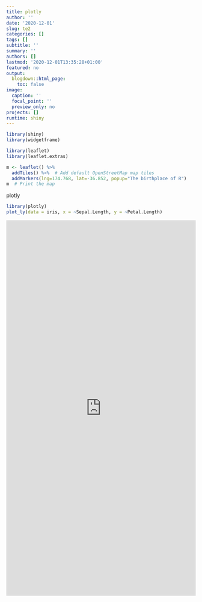```yaml
---
title: plotly
author: ''
date: '2020-12-01'
slug: te2
categories: []
tags: []
subtitle: ''
summary: ''
authors: []
lastmod: '2020-12-01T13:35:28+01:00'
featured: no
output:
  blogdown::html_page:
    toc: false
image:
  caption: ''
  focal_point: ''
  preview_only: no
projects: []
runtime: shiny
---
```


```r

library(shiny)
library(widgetframe)
```



```r

library(leaflet)
library(leaflet.extras)

m <- leaflet() %>%
  addTiles() %>%  # Add default OpenStreetMap map tiles
  addMarkers(lng=174.768, lat=-36.852, popup="The birthplace of R")
m  # Print the map

```


plotly
```r

library(plotly)
plot_ly(data = iris, x = ~Sepal.Length, y = ~Petal.Length)

```


<iframe height="1000" width="100%" frameborder="no" src="https://wbs-tw.shinyapps.io/CPquant-Shiny/"> </iframe>




